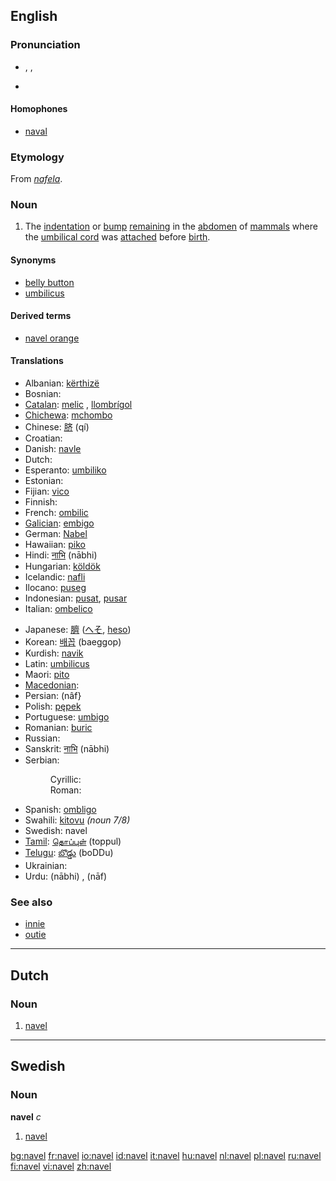 ==English==

===Pronunciation===
* {{enPR|nā'vəl}}, {{IPA|/ˈneɪvəl/}}, {{SAMPA|/"neIv@l/}}
* {{rhymes|eɪvəl}}

====Homophones====
* [[naval]]

===Etymology===
From {{OE.}} ''[[nafela]]''.

===Noun===
{{en-noun}}

# {{anatomy}} The [[indentation]] or [[bump]] [[remain]]ing in the [[abdomen]] of [[mammal]]s where the [[umbilical cord]] was [[attach]]ed before [[birth]].

====Synonyms====
* [[belly button]] {{italbrac|colloquial}}
* [[umbilicus]]

====Derived terms====
* [[navel orange]]

====Translations====
{{trans-top|remnant of umbilical cord}}
*Albanian: [[kërthizë]] {{f}}
*Bosnian: {{t-|bs|pupak|m}}
*[[Catalan]]: [[melic]] {{m}}, [[llombrígol]] {{m}}
*[[Chichewa]]: [[mchombo]]
*Chinese: [[脐]] (qí)
*Croatian: {{t-|hr|pupak|m}}
*Danish: [[navle]] {{c}}
*Dutch: {{t+|nl|navel|m}}
*Esperanto: [[umbiliko]]
*Estonian: {{t-|et|naba}}
*Fijian: [[vico]]
*Finnish: {{t+|fi|napa}}
*French: [[ombilic]] {{m}}
*[[Galician]]: [[embigo]] {{m}}
*German: [[Nabel]] {{m}}
*Hawaiian: [[piko]]
*Hindi: [[नाभि]] (nābhi) {{f}}
*Hungarian: [[köldök]]
*Icelandic: [[nafli]] {{m}}
*Ilocano: [[puseg]]
*Indonesian: [[pusat]], [[pusar]]
*Italian: [[ombelico]] {{m}}
{{trans-mid}}
*Japanese: [[臍]] ([[へそ]], [[heso]])
*Korean: [[배꼽]] (baeggop)
*Kurdish: [[navik]] {{f}}
*Latin: [[umbilicus]] {{m}}
*Maori: [[pito]]
*[[Macedonian]]: {{t|mk|папук|m}}
*Persian: {{FAchar|[[ناف]]}} (nâf}
*Polish: [[pępek]] {{m}}
*Portuguese: [[umbigo]] {{m}}
*Romanian: [[buric]] {{n}}
*Russian: {{t|ru|пупок|tr=pupók|m}}
*Sanskrit: [[नाभि]] (nābhi) {{f}}
*Serbian:
*:Cyrillic: {{t-|sr|пупак|m}}
*:Roman: {{t-|sr|pupak|m}}
*Spanish: [[ombligo]] {{m}}
*Swahili: [[kitovu]] ''(noun 7/8)''
*Swedish: navel {{c}}
*[[Tamil]]: [[தொப்புள்]] (toppul)
*[[Telugu]]: [[బొడ్డు]] (boDDu)
*Ukrainian: {{t|uk|пупок|tr=pupók|m|xs=Ukrainian}}
*Urdu: {{URchar|[[نابھ]]}} (nābhi) {{f}}, {{URchar|[[ناف]]}} (nāf) {{f}}
{{trans-bottom}}

===See also===
*[[innie]]
*[[outie]]

----

==Dutch==

===Noun===
{{nl-noun2|m|s|tje}}

# [[#English|navel]]

----

==Swedish==

===Noun===
'''navel''' ''c''

# [[#English|navel]]

[[bg:navel]]
[[fr:navel]]
[[io:navel]]
[[id:navel]]
[[it:navel]]
[[hu:navel]]
[[nl:navel]]
[[pl:navel]]
[[ru:navel]]
[[fi:navel]]
[[vi:navel]]
[[zh:navel]]